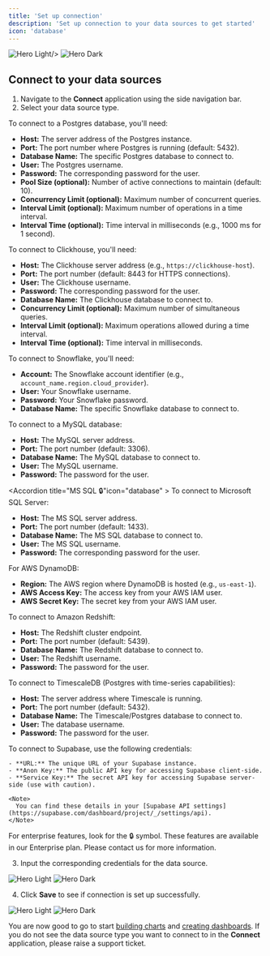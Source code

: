 ```yaml
---
title: 'Set up connection'
description: 'Set up connection to your data sources to get started'
icon: 'database'
---
```


<Frame>
<img
  className="block dark:hidden"
  src="/images/data-connection/data-connection-hero.png"
  alt="Hero Light"

/>
<img
  className="hidden dark:block"
  src="/images/data-connection/data-connection-hero-dark.png"
  alt="Hero Dark"
/>
</Frame>





## Connect to your data sources

1. Navigate to the **Connect** application using the side navigation bar.
2. Select your data source type.
<AccordionGroup>

<Accordion title="Postgres" icon="database">
To connect to a Postgres database, you'll need:

- **Host:** The server address of the Postgres instance.
- **Port:** The port number where Postgres is running (default: 5432).
- **Database Name:** The specific Postgres database to connect to.
- **User:** The Postgres username.
- **Password:** The corresponding password for the user.
- **Pool Size (optional):** Number of active connections to maintain (default: 10).
- **Concurrency Limit (optional):** Maximum number of concurrent queries.
- **Interval Limit (optional):** Maximum number of operations in a time interval.
- **Interval Time (optional):** Time interval in milliseconds (e.g., 1000 ms for 1 second).
</Accordion>

<Accordion title="Clickhouse" icon="database">
To connect to Clickhouse, you'll need:

- **Host:** The Clickhouse server address (e.g., `https://clickhouse-host`).
- **Port:** The port number (default: 8443 for HTTPS connections).
- **User:** The Clickhouse username.
- **Password:** The corresponding password for the user.
- **Database Name:** The Clickhouse database to connect to.
- **Concurrency Limit (optional):** Maximum number of simultaneous queries.
- **Interval Limit (optional):** Maximum operations allowed during a time interval.
- **Interval Time (optional):** Time interval in milliseconds.
</Accordion>

<Accordion title="Snowflake 🔒" icon="database" >
To connect to Snowflake, you'll need:

- **Account:** The Snowflake account identifier (e.g., `account_name.region.cloud_provider`).
- **User:** Your Snowflake username.
- **Password:** Your Snowflake password.
- **Database Name:** The specific Snowflake database to connect to.
</Accordion>

<Accordion title="MySQL 🔒" icon="database" >
To connect to a MySQL database:

- **Host:** The MySQL server address.
- **Port:** The port number (default: 3306).
- **Database Name:** The MySQL database to connect to.
- **User:** The MySQL username.
- **Password:** The password for the user.
</Accordion>

<Accordion title="MS SQL 🔒"icon="database" >
To connect to Microsoft SQL Server:

- **Host:** The MS SQL server address.
- **Port:** The port number (default: 1433).
- **Database Name:** The MS SQL database to connect to.
- **User:** The MS SQL username.
- **Password:** The corresponding password for the user.
</Accordion>

<Accordion title="DynamoDB 🔒" icon="database" >
For AWS DynamoDB:

- **Region:** The AWS region where DynamoDB is hosted (e.g., `us-east-1`).
- **AWS Access Key:** The access key from your AWS IAM user.
- **AWS Secret Key:** The secret key from your AWS IAM user.
</Accordion>

<Accordion title="Redshift 🔒" icon="database" >
To connect to Amazon Redshift:

- **Host:** The Redshift cluster endpoint.
- **Port:** The port number (default: 5439).
- **Database Name:** The Redshift database to connect to.
- **User:** The Redshift username.
- **Password:** The password for the user.
</Accordion>

<Accordion title="Timescale 🔒" icon="database">
To connect to TimescaleDB (Postgres with time-series capabilities):

- **Host:** The server address where Timescale is running.
- **Port:** The port number (default: 5432).
- **Database Name:** The Timescale/Postgres database to connect to.
- **User:** The database username.
- **Password:** The password for the user.
</Accordion>
<AccordionGroup>
  <Accordion title="Supabase 🔒" icon="database">
    To connect to Supabase, use the following credentials:

    - **URL:** The unique URL of your Supabase instance.
    - **Anon Key:** The public API key for accessing Supabase client-side.
    - **Service Key:** The secret API key for accessing Supabase server-side (use with caution).

    <Note>
      You can find these details in your [Supabase API settings](https://supabase.com/dashboard/project/_/settings/api).
    </Note>
  </Accordion>
</AccordionGroup>

</AccordionGroup>

<Note>
For enterprise features, look for the 🔒 symbol. These features are available in our Enterprise plan. Please contact us for more information.
</Note>

3. Input the corresponding credentials for the data source.

 <Frame>

  <img
  className="block dark:hidden"
  src="/images/data-connection-images/connect.png"
  alt="Hero Light"
/>
<img
  className="hidden dark:block"
  src="/images/data-connection-images/connect-dark.png"
  alt="Hero Dark"
/>
 </Frame>

4. Click **Save** to see if connection is set up successfully. 


 <Frame>

  <img
  className="block dark:hidden"
  src="/images/data-connection-images/metadata.png"
  alt="Hero Light"
/>
<img
  className="hidden dark:block"
  src="/images/data-connection-images/metadata-dark.png"
  alt="Hero Dark"
/>
 </Frame>


You are now good to go to start [building charts](/charts/create-chart) and [creating dashboards](/dashboards/create-dashboard).
If you do not see the data source type you want to connect to in the **Connect** application, please raise a support ticket.
